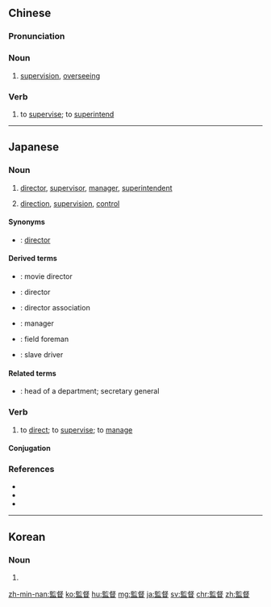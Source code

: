 {{also|监督}}
==Chinese==
{{zh-forms|s=监督}}

===Pronunciation===
{{zh-pron
|m=jiāndū
|c=gaam1 duk1
|h=pfs=kam-tuk
|mn=kàm-tok/xm,zz:kam-tok
|cat=n
}}

===Noun===
{{zh-noun}}
# [[supervision]], [[overseeing]]

===Verb===
{{zh-verb}}

# to [[supervise]]; to [[superintend]]

{{zh-cat|Intermediate}}

----

==Japanese==
{{ja-kanjitab|かん|とく|yomi=on}}

===Noun===
{{ja-noun|かんとく}}

# [[director]], [[supervisor]], [[manager]], [[superintendent]]
#: {{ja-usex|キューブリック監督の映画|キューブリック かんとく の えいが|A film directed by Mr. Kubrick}}
#: {{ja-usex|野球チームの監督|やきゅう チーム の かんとく|A manager of a baseball team}}
# [[direction]], [[supervision]], [[control]]
#: {{ja-usex|~の監督の下に|~ の かんとく の もと に|under the direction/supervision of}}
#: {{ja-usex|試験の監督をする|しけん の かんとく を する|to supervise an exam}}

====Synonyms====
* {{ja-r|ディレクター}}: [[director]]

====Derived terms====
{{top2}}
* {{ja-r|映画監督|えいが かんとく}}: movie director
* {{ja-r|監督官|かんとくかん}}: director
* {{ja-r|監督教会|かんとく きょうかい}}: director association
{{mid2}}
* {{ja-r|監督者|かんとくしゃ}}: manager
* {{ja-r|現場監督|げんば かんとく}}: field foreman
* {{ja-r|奴隷監督|どれい かんとく}}: slave driver
{{bottom}}

====Related terms====
* {{ja-r|事務総長|じむ そうちょう}}: head of a department; secretary general

===Verb===
{{ja-verb-suru|tr=trans|かんとく}}

# to [[direct]]; to [[supervise]]; to [[manage]]
#: {{ja-usex|子供を'''監督'''する|こども を '''かんとく'''する|to '''supervise''' children}}

====Conjugation====
{{ja-suru|かんとく}}

===References===
* {{R:Shogakukan}}
* {{R:Kojien}}
* {{R:Meikyo}}

----

==Korean==
{{ko-hanjatab|監|督}}

===Noun===
{{ko-noun|rv=gamdok|hangeul=감독}}

# {{hanja form of|감독|direction, supervision}}

[[zh-min-nan:監督]]
[[ko:監督]]
[[hu:監督]]
[[mg:監督]]
[[ja:監督]]
[[sv:監督]]
[[chr:監督]]
[[zh:監督]]